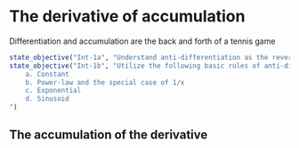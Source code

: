 # The derivative of accumulation

::: {.chapterintro }

Differentiation and accumulation are the back and forth of a tennis game

:::

:::{.objectives}
```r
state_objective("Int-1a", "Understand anti-differentiation as the reverse process of differentiation.")
state_objective("Int-1b", "Utilize the following basic rules of anti-differentiation to find the anti-derivatives of the basic modeling functions (MMAC pgs. 632-633):
    a. Constant
    b. Power-law and the special case of 1/x
    c. Exponential
    d. Sinusoid
")
```
:::



## The accumulation of the derivative
